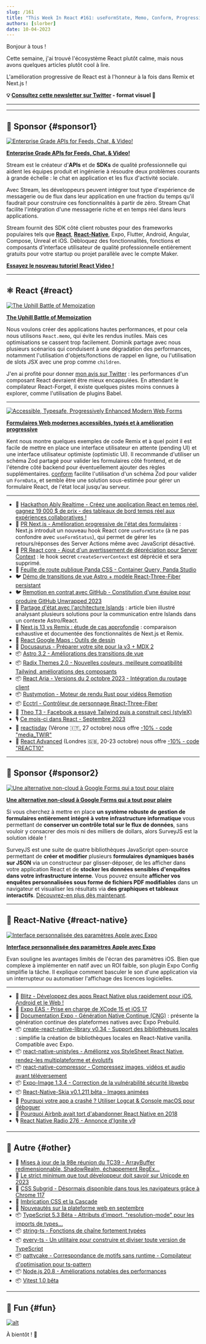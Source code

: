 ```yaml
---
slug: /161
title: "This Week In React #161: useFormState, Memo, Conform, Progressive Enhancement, Astro, Radix, React-Aria, Rustymotion, Ecctrl, Expo Apple Settings, Unistyles, TypeScript, TC39..."
authors: [slorber]
date: 10-04-2023
---
```


Bonjour à tous !

Cette semaine, j'ai trouvé l'écosystème React plutôt calme, mais nous avons quelques articles plutôt cool à lire.

L'amélioration progressive de React est à l'honneur à la fois dans Remix et Next.js !

<!-- truncate -->

**💡 [Consultez cette newsletter sur Twitter](https://slo.im/thread) - format visuel 🎨**

---


<Support />

---

## 💸 Sponsor {#sponsor1}

[![Enterprise Grade APIs for Feeds, Chat, & Video!](/emails/issues/153/stream.jpg)](https://getstream.io/video/voice-calling/?utm_source=thisweekinreact&utm_medium=sponsorship&utm_content=&utm_campaign=thisweekinreact_July2023_video_klmh22)

[**Enterprise Grade APIs for Feeds, Chat, & Video!**](https://getstream.io/video/docs/react/?utm_source=thisweekinreact&utm_medium=sponsorship&utm_content=&utm_campaign=thisweekinreact_July2023_video_klmh22)

Stream est le créateur d'**APIs** et de **SDKs** de qualité professionnelle qui aident les équipes produit et ingénierie à résoudre deux problèmes courants à grande échelle : le chat en application et les flux d'activité sociale.

Avec Stream, les développeurs peuvent intégrer tout type d'expérience de messagerie ou de flux dans leur application en une fraction du temps qu'il faudrait pour construire ces fonctionnalités à partir de zéro. Stream Chat facilite l'intégration d'une messagerie riche et en temps réel dans leurs applications.

Stream fournit des SDK côté client robustes pour des frameworks populaires tels que [**React**](https://getstream.io/chat/sdk/react/?utm_source=thisweekinreact&utm_medium=sponsorship&utm_content=&utm_campaign=thisweekinreact_July2023_video_klmh22), [**React-Native**](https://getstream.io/chat/sdk/react-native/?utm_source=thisweekinreact&utm_medium=sponsorship&utm_content=&utm_campaign=thisweekinreact_July2023_video_klmh22), Expo, Flutter, Android, Angular, Compose, Unreal et iOS.
Débloquez des fonctionnalités, fonctions et composants d'interface utilisateur de qualité professionnelle entièrement gratuits pour votre startup ou projet parallèle avec le compte Maker.

[**Essayez le nouveau tutoriel React Video !**](https://getstream.io/video/docs/react/?utm_source=thisweekinreact&utm_medium=sponsorship&utm_content=&utm_campaign=thisweekinreact_July2023_video_klmh22)

---

## ⚛️ React {#react}

[![The Uphill Battle of Memoization](/emails/issues/161/memo.jpg)](https://tkdodo.eu/blog/the-uphill-battle-of-memoization)

[**The Uphill Battle of Memoization**](https://tkdodo.eu/blog/the-uphill-battle-of-memoization)

Nous voulons créer des applications hautes performances, et pour cela nous utilisons `React.memo`, qui évite les rendus inutiles. Mais ces optimisations se cassent trop facilement. Dominik partage avec nous plusieurs scénarios qui conduisent à une dégradation des performances, notamment l'utilisation d'objets/fonctions de rappel en ligne, ou l'utilisation de slots JSX avec une prop comme `children`.

J'en ai profité pour donner [mon avis sur Twitter](https://twitter.com/sebastienlorber/status/1709258817844752794) : les performances d'un composant React devraient être mieux encapsulées. En attendant le compilateur React-Forget, il existe quelques pistes moins connues à explorer, comme l'utilisation de plugins Babel.

---

[![Accessible, Typesafe, Progressively Enhanced Modern Web Forms](/emails/issues/161/epicweb.jpg)](https://www.epicweb.dev/accessible-typesafe-progressively-enhanced-modern-web-forms)

[**Formulaires Web modernes accessibles, typés et à amélioration progressive**](https://www.epicweb.dev/accessible-typesafe-progressively-enhanced-modern-web-forms)

Kent nous montre quelques exemples de code Remix et à quel point il est facile de mettre en place une interface utilisateur en attente (pending UI) et une interface utilisateur optimiste (optimistic UI). Il recommande d'utiliser un schéma Zod partagé pour valider les formulaires côté frontend, et de l'étendre côté backend pour éventuellement ajouter des règles supplémentaires. [conform](https://conform.guide/) facilite l'utilisation d'un schéma Zod pour valider un `FormData`, et semble être une solution sous-estimée pour gérer un formulaire React, de l'état local jusqu'au serveur.

---

- 💸 [Hackathon Ably Realtime - Créez une application React en temps réel, gagnez 19 000 $ de prix - des tableaux de bord temps réel aux expériences collaboratives !](https://ably.devpost.com/?utm_campaign=23-hackathon&utm_source=thisweekinreact&utm_medium=referral)
- 👀 [PR Next.js - Amélioration progressive de l'état des formulaires](https://github.com/vercel/next.js/pull/55584) : Next.js introduit un nouveau hook React core `useFormState` (à ne pas confondre avec `useFormStatus`), qui permet de gérer les retours/réponses des Server Actions même avec JavaScript désactivé.
- 👀 [PR React core - Ajout d'un avertissement de dépréciation pour Server Context](https://github.com/facebook/react/pull/27424) : le hook secret `createServerContext` est déprécié et sera supprimé.
- 👀 [Feuille de route publique Panda CSS - Container Query, Panda Studio](https://panda-css.canny.io/)
- 🐦 [Démo de transitions de vue Astro + modèle React-Three-Fiber persistant](https://twitter.com/astrodotbuild/status/1707918024471355406)
- 🐦 [Remotion en contrat avec GitHub - Constitution d'une équipe pour produire GitHub Unwrapped 2023](https://twitter.com/Remotion/status/1707664519403614323)
- 📜 [Partage d'état avec l'architecture Islands](https://frontendatscale.com/blog/islands-architecture-state/) : article bien illustré analysant plusieurs solutions pour la communication entre Islands dans un contexte Astro/React.
- 📜 [Next.js 13 vs Remix : étude de cas approfondie](https://prateeksurana.me/blog/nextjs-13-vs-remix-an-in-depth-case-study/) : comparaison exhaustive et documentée des fonctionnalités de Next.js et Remix.
- 📜 [React Google Maps : Outils de dessin](https://sudolabs.com/insights/react-google-maps-drawing-tools)
- 📜 [Docusaurus - Préparer votre site pour la v3 + MDX 2](https://docusaurus.io/blog/preparing-your-site-for-docusaurus-v3)
- 📦 [Astro 3.2 - Améliorations des transitions de vue](https://astro.build/blog/astro-320/)
- 📦 [Radix Themes 2.0 - Nouvelles couleurs, meilleure compatibilité Tailwind, améliorations des composants](https://www.radix-ui.com/themes/docs/overview/releases#200)
- 📦 [React Aria - Versions du 2 octobre 2023 - Intégration du routage client](https://react-spectrum.adobe.com/releases/2023-10-02.html)
- 📦 [Rustymotion - Moteur de rendu Rust pour vidéos Remotion](https://github.com/clearlysid/rustymotion)
- 📦 [Ecctrl - Contrôleur de personnage React-Three-Fiber](https://github.com/pmndrs/ecctrl)
- 🎥 [Theo T3 - Facebook a essayé Tailwind puis a construit ceci (styleX)](https://www.youtube.com/watch?v=PHV94q7BivI)
- 🎙️ [Ce mois-ci dans React - Septembre 2023](https://podcasters.spotify.com/pod/show/reactiflux/episodes/This-Month-in-React--September-2023-e29vb6o)
- 👥 [reactjsday](https://2023.reactjsday.it/) (Vérone 🇮🇹, 27 octobre) nous offre [\-10% - code "media_TWIR"](https://ti.to/grusp/reactjsday-2023/discount/media_TWIR)
- 👥 [React Advanced](https://reactadvanced.com/?utm_source=email&utm_medium=thisweekinreact) (Londres 🇬🇧, 20-23 octobre) nous offre [\-10% - code "REACT10"](https://ti.to/gitnation/react-advanced-london-2023/discount/REACT10)

<SubscribeFormEmbed placement="middle" />

---

## 💸 Sponsor {#sponsor2}

[![Une alternative non-cloud à Google Forms qui a tout pour plaire](/emails/issues/155/surveyjs.jpg)](https://surveyjs.io/?utm_source=thisweekinreact&utm_medium=email)

**[Une alternative non-cloud à Google Forms qui a tout pour plaire](https://surveyjs.io/?utm_source=thisweekinreact&utm_medium=email)**

Si vous cherchez à mettre en place **un système robuste de gestion de formulaires entièrement intégré à votre infrastructure informatique** vous permettant de **conserver un contrôle total sur le flux de données**, sans vouloir y consacrer des mois ni des milliers de dollars, alors SurveyJS est la solution idéale !

SurveyJS est une suite de quatre bibliothèques JavaScript open-source permettant de **créer et modifier** plusieurs **formulaires dynamiques basés sur JSON** via un constructeur par glisser-déposer, de les afficher dans votre application React et de **stocker les données sensibles d'enquêtes dans votre infrastructure interne**. Vous pouvez ensuite **afficher vos enquêtes personnalisées sous forme de fichiers PDF modifiables** dans un navigateur et visualiser les résultats via **des graphiques et tableaux interactifs**. [Découvrez-en plus dès maintenant](https://surveyjs.io/?utm_source=thisweekinreact&utm_medium=email).

---

## 📱 React-Native {#react-native}

[![Interface personnalisée des paramètres Apple avec Expo](/emails/issues/161/exposettings.jpg)](https://evanbacon.dev/blog/apple-settings)

[**Interface personnalisée des paramètres Apple avec Expo**](https://evanbacon.dev/blog/apple-settings)

Evan souligne les avantages limités de l'écran des paramètres iOS. Bien que complexe à implémenter en natif avec un ROI faible, son plugin Expo Config simplifie la tâche. Il explique comment basculer le son d'une application via un interrupteur ou automatiser l'affichage des licences logicielles.

---

- 💸 [Blitz - Développez des apps React Native plus rapidement pour iOS, Android et le Web !](https://www.blitz-rn.com/)
- 📜 [Expo EAS - Prise en charge de XCode 15 et iOS 17](https://expo.dev/changelog/2023/09-28-new-xcode-ios)
- 📖 [Documentation Expo - Génération Native Continue (CNG)](https://docs.expo.dev/workflow/continuous-native-generation/) : présente la génération continue des plateformes natives avec Expo Prebuild.
- 📦 [create-react-native-library v0.34 - Support des bibliothèques locales](https://github.com/callstack/react-native-builder-bob/releases/tag/create-react-native-library%400.34.0) : simplifie la création de bibliothèques locales en React-Native vanilla. Compatible avec Expo.
- 📦 [react-native-unistyles - Améliorez vos StyleSheet React Native, rendez-les multiplateforme et évolutifs](https://github.com/jpudysz/react-native-unistyles)
- 📦 [react-native-compressor - Compressez images, vidéos et audio avant téléversement](https://github.com/numandev1/react-native-compressor)
- 📦 [Expo-Image 1.3.4 - Correction de la vulnérabilité sécurité libwebp](https://expo.dev/changelog/2023/09-29-libwebp)
- 📦 [React-Native-Skia v0.1.211 bêta - Images animées](https://shopify.github.io/react-native-skia/docs/animated-images/)
- 🎥 [Pourquoi votre app a crashé ? Utiliser Logcat & Console macOS pour déboguer](https://www.youtube.com/watch?v=LvCci4Bwmpc)
- 🎥 [Pourquoi Airbnb avait tort d'abandonner React Native en 2018](https://www.youtube.com/watch?v=RwUQnfcxH0o)
- 🎙 [React Native Radio 276 - Annonce d'Ignite v9](https://reactnativeradio.com/episodes/rnr-276-announcing-ignite-v9-expresso)

---

## 🔀 Autre {#other}

- 📜 [Mises à jour de la 98e réunion du TC39 - ArrayBuffer redimensionnable, ShadowRealm, échappement RegEx...](https://dev.to/hemanth/updates-from-the-98th-tc39-meeting-1lcf)
- 📜 [Le strict minimum que tout développeur doit savoir sur Unicode en 2023](https://tonsky.me/blog/unicode/)
- 📜 [CSS Subgrid - Désormais disponible dans tous les navigateurs grâce à Chrome 117](https://web.dev/css-subgrid/)
- 📜 [Imbrication CSS et la Cascade](https://webkit.org/blog/14571/css-nesting-and-the-cascade/)
- 📜 [Nouveautés sur la plateforme web en septembre](https://web.dev/web-platform-09-2023/)
- 📦 [TypeScript 5.3 Bêta - Attributs d'import, "resolution-mode" pour les imports de types...](https://devblogs.microsoft.com/typescript/announcing-typescript-5-3-beta/)
- 📦 [string-ts - Fonctions de chaîne fortement typées](https://github.com/gustavoguichard/string-ts)
- 📦 [every-ts - Un utilitaire pour construire et diviser toute version de TypeScript](https://github.com/jakebailey/every-ts)
- 📦 [pattycake - Correspondance de motifs sans runtime - Compilateur d'optimisation pour ts-pattern](https://github.com/aidenybai/pattycake)
- 📦 [Node.js 20.8 - Améliorations notables des performances](https://nodejs.org/en/blog/release/v20.8.0)
- 📦 [Vitest 1.0 bêta](https://github.com/vitest-dev/vitest/releases/tag/v1.0.0-beta.0)

---

## 🤭 Fun {#fun}

[![alt](/emails/issues/161/meme.jpg)](https://twitter.com/creatine_cycle/status/1706912311309652159)

À bientôt ! 👋
